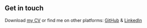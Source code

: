 ## Get in touch

Download <a href="Duncan_White_CV.pdf" download>my CV</a> or find me on other platforms: [GitHub](https://github.com/duncan-s-white/) & [LinkedIn](https://www.linkedin.com/in/duncan-white-4a9171223/)
